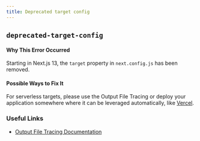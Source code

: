 ```yaml
---
title: Deprecated target config
---
```


## `deprecated-target-config`

#### Why This Error Occurred

Starting in Next.js 13, the `target` property in `next.config.js` has been removed.

#### Possible Ways to Fix It

For serverless targets, please use the Output File Tracing or deploy your application somewhere where it can be leveraged automatically, like [Vercel](https://vercel.com).

### Useful Links

- [Output File Tracing Documentation](/docs/pages/api-reference/next-config-js/output)
